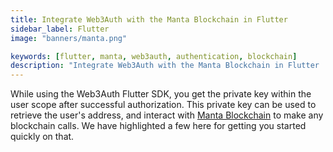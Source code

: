 ```yaml
---
title: Integrate Web3Auth with the Manta Blockchain in Flutter
sidebar_label: Flutter
image: "banners/manta.png"

keywords: [flutter, manta, web3auth, authentication, blockchain]
description: "Integrate Web3Auth with the Manta Blockchain in Flutter | Documentation - Web3Auth"
---
```



<SEO
  title="Integrate Web3Auth with the Manta Blockchain in Flutter"
  description="Integrate Web3Auth with the Manta Blockchain in Flutter | Documentation - Web3Auth"
  image="https://web3auth.io/docs/banners/manta.png"
  slug="/connect-blockchain/evm/manta/flutter"
/>

While using the Web3Auth Flutter SDK, you get the private key within the user scope after successful
authorization. This private key can be used to retrieve the user's address, and interact with
[Manta Blockchain](https://manta.network/) to make any blockchain calls. We have highlighted a few
here for getting you started quickly on that.

<EVMInteraction />
